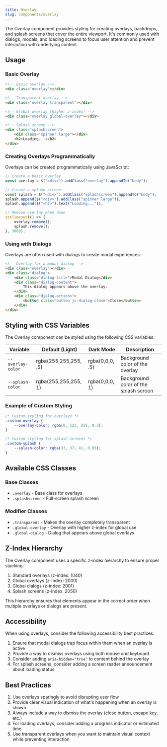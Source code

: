 ```yaml
---
title: Overlay
slug: components/overlay
---
```


The Overlay component provides styling for creating overlays, backdrops, and splash screens that cover the entire viewport. It's commonly used with dialogs, modals, and loading screens to focus user attention and prevent interaction with underlying content.

## Usage

### Basic Overlay

```html
<!-- Basic overlay -->
<div class="overlay"></div>

<!-- Transparent overlay -->
<div class="overlay transparent"></div>

<!-- Global overlay (higher z-index) -->
<div class="overlay global-overlay"></div>

<!-- Splash screen -->
<div class="splashscreen">
    <div class="spinner large"></div>
    <h2>Loading...</h2>
</div>
```

### Creating Overlays Programmatically

Overlays can be created programmatically using JavaScript:

```javascript
// Create a basic overlay
const overlay = $("<div>").addClass("overlay").appendTo("body");

// Create a splash screen
const splash = $("<div>").addClass("splashscreen").appendTo("body");
splash.append($("<div>").addClass("spinner large"));
splash.append($("<h2>").text("Loading..."));

// Remove overlay when done
setTimeout(() => {
    overlay.remove();
    splash.remove();
}, 3000);
```

### Using with Dialogs

Overlays are often used with dialogs to create modal experiences:

```html
<!-- Overlay for a modal dialog -->
<div class="overlay"></div>
<div class="dialog">
    <div class="dialog-title">Modal Dialog</div>
    <div class="dialog-content">
        This dialog appears above the overlay.
    </div>
    <div class="dialog-actions">
        <button class="button js-dialog-close">Close</button>
    </div>
</div>
```

## Styling with CSS Variables

The Overlay component can be styled using the following CSS variables:

| Variable | Default (Light) | Dark Mode | Description |
| -------- | --------------- | --------- | ----------- |
| `--overlay-color` | rgba(255,255,255, .5) | rgba(0,0,0, .5) | Background color of the overlay |
| `--splash-color` | rgba(255,255,255, 1) | rgba(0,0,0, 1) | Background color of the splash screen |

### Example of Custom Styling

```css
/* Custom styling for overlays */
.custom-overlay {
    --overlay-color: rgba(0, 123, 255, 0.3);
}

/* Custom styling for splash screens */
.custom-splash {
    --splash-color: rgba(33, 37, 41, 0.95);
}
```

## Available CSS Classes

### Base Classes
- `.overlay` - Base class for overlays
- `.splashscreen` - Full-screen splash screen

### Modifier Classes
- `.transparent` - Makes the overlay completely transparent
- `.global-overlay` - Overlay with higher z-index for global use
- `.global-dialog` - Dialog that appears above global overlays

## Z-Index Hierarchy

The Overlay component uses a specific z-index hierarchy to ensure proper stacking:

1. Standard overlays (z-index: 1040)
2. Global overlays (z-index: 2000)
3. Global dialogs (z-index: 2001)
4. Splash screens (z-index: 2050)

This hierarchy ensures that elements appear in the correct order when multiple overlays or dialogs are present.

## Accessibility

When using overlays, consider the following accessibility best practices:

1. Ensure that modal dialogs trap focus within them when an overlay is active
2. Provide a way to dismiss overlays using both mouse and keyboard
3. Consider adding `aria-hidden="true"` to content behind the overlay
4. For splash screens, consider adding a screen reader announcement about loading status

## Best Practices

1. Use overlays sparingly to avoid disrupting user flow
2. Provide clear visual indication of what's happening when an overlay is shown
3. Always include a way to dismiss the overlay (close button, escape key, etc.)
4. For loading overlays, consider adding a progress indicator or estimated time
5. Use transparent overlays when you want to maintain visual context while preventing interaction